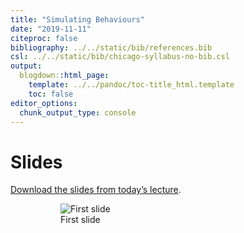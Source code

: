 ```yaml
---
title: "Simulating Behaviours"
date: "2019-11-11"
citeproc: false
bibliography: ../../static/bib/references.bib
csl: ../../static/bib/chicago-syllabus-no-bib.csl
output:
  blogdown::html_page:
    template: ../../pandoc/toc-title_html.template
    toc: false
editor_options:
  chunk_output_type: console
---
```


# Slides

[Download the slides from today's lecture](/slides/GEOG5927-session1_2019-11-11.pdf).


<figure>
![First slide](/images/slides/slides_2019-11-11.png)
</figure>
